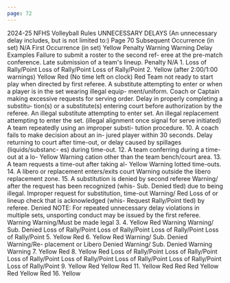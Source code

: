 ```yaml
---
page: 72
---
```


2024-25 NFHS Volleyball Rules UNNECESSARY DELAYS (An unnecessary delay includes, but is not limited to:) Page 70 Subsequent Occurrence (in set) N/A First Occurrence (in set) Yellow Penalty Warning Warning Delay Examples Failure to submit a roster to the second ref- eree at the pre-match conference. Late submission of a team's lineup. Penalty N/A 1. Loss of Rally/Point Loss of Rally/Point Loss of Rally/Point 2. Yellow (after 2:00/1:00 warnings) Yellow Red (No time left on clock) Red Team not ready to start play when directed by first referee. A substitute attempting to enter or when a player is in the set wearing illegal equip- ment/uniform. Coach or Captain making excessive requests for serving order. Delay in properly completing a substitu- tion(s) or a substitute(s) entering court before authorization by the referee. An illegal substitute attempting to enter set. An illegal replacement attempting to enter the set. (illegal alignment once signal for serve initiated) A team repeatedly using an improper substi- tution procedure. 10. A coach fails to make decision about an in- jured player within 30 seconds. Delay returning to court after time-out, or delay caused by spillages (liquids/substanc- es) during time-out. 12. A team conferring during a time-out at a lo- Yellow Warning cation other than the team bench/court area. 13. A team requests a time-out after taking al- Yellow Warning lotted time-outs. 14. A libero or replacement enters/exits court Warning outside the libero replacement zone. 15. A substitution is denied by second referee Warning/ after the request has been recognized (whis- Sub. Denied tled) due to being illegal. Improper request for substitution, time-out Warning/ Red Loss of or lineup check that is acknowledged (whis- Request Rally/Point tled) by referee. Denied NOTE: For repeated unnecessary delay violations in multiple sets, unsporting conduct may be issued by the first referee. Warning Warning/Must be made legal 3. 4. Yellow Red Warning Warning/ Sub. Denied Loss of Rally/Point Loss of Rally/Point Loss of Rally/Point Loss of Rally/Point 5. Yellow Red 6. Yellow Red Warning/ Sub. Denied Warning/Re- placement or Libero Denied Warning/ Sub. Denied Warning Warning 7. Yellow Red 8. Yellow Red Loss of Rally/Point Loss of Rally/Point Loss of Rally/Point Loss of Rally/Point Loss of Rally/Point Loss of Rally/Point Loss of Rally/Point 9. Yellow Red Yellow Red 11. Yellow Red Red Red Yellow Red Yellow Red 16. Yellow
